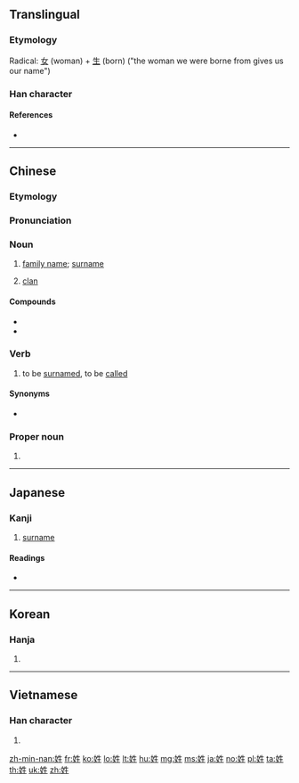 ==Translingual==
{{stroke order|strokes=8}}
{{stroke order|strokes=8|type=jbw}}

===Etymology===
Radical: [[女]] (woman) + [[生]] (born) ("the woman we were borne from gives us our name")

===Han character===
{{Han char|rn=38|rad=女|as=05|sn=8|four=45410|canj=VHQM|ids=⿰女生}}

====References====
* {{Han ref|kx=0259.050|dkj=06178|dj=0524.090|hdz=21037.120|uh=59D3|ud=22995|bh=A96D|bd=43373}}

----

==Chinese==
{{zh-forms}}

===Etymology===

===Pronunciation===
{{zh-pron
|m=xìng
|ma=y
|c=sing3,seng3
|h=pfs=siang
|mn=sèⁿ/sìⁿ/sèng
|mn_note=sèⁿ, sìⁿ - vernacular; sèng - literary
|w=2xin
|md=sáng
|mc=y
|oc=y
|cat=n,v,pn
}}

===Noun===
{{zh-noun}}

# [[family name]]; [[surname]]
#: {{zh-usex|你 的 姓 怎麼 拼寫？|How do you spell your '''last name'''?}}
# {{label|zh|archaic|sort=xing4}} [[clan]]

====Compounds====
* {{zh-l|姓名}}
* {{zh-l|姓氏}}

===Verb===
{{zh-verb}}

# to be [[surnamed]], to be [[called]] {{qualifier|family name}}
#: {{zh-usex|您 貴 姓？|What is your surname? (formal)}}
#: {{zh-usex|我 姓 ^陳。|My surname is Chen.}}

====Synonyms====
* {{zh-l|叫|to call, to be called}}

===Proper noun===
{{zh-proper noun}}

# {{surname|lang=zh}}

----

==Japanese==

===Kanji===
{{ja-kanji|grade=c|rs=女05}}

# [[surname]]

====Readings====
* {{ja-readings|goon=[[しょう]] (shō)|kanon=[[せい]] (sei)|kun=[[かばね]] (kabane)}}

----

==Korean==

===Hanja===
{{ko-hanja|hangeul=성|rv=seong|mr=sŏng}}

# {{defn|lang=ko|sort=女05}}

----

==Vietnamese==

===Han character===
{{vi-hantu|[[tính]]|rs=女05}}

# {{defn|lang=vi|sort=女05}}

[[zh-min-nan:姓]]
[[fr:姓]]
[[ko:姓]]
[[lo:姓]]
[[lt:姓]]
[[hu:姓]]
[[mg:姓]]
[[ms:姓]]
[[ja:姓]]
[[no:姓]]
[[pl:姓]]
[[ta:姓]]
[[th:姓]]
[[uk:姓]]
[[zh:姓]]